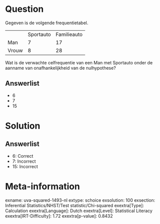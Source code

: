Question
========

Gegeven is de volgende frequentietabel.

  ------- ----------- -------------
          Sportauto   Familieauto
  Man     7           17
  Vrouw   8           28
  ------- ----------- -------------

Wat is de verwachte celfrequentie van een Man met Sportauto onder de
aanname van onafhankelijkheid van de nulhypothese?

Answerlist
----------

* 6
* 7
* 15

Solution
========

Answerlist
----------

* 6: Correct
* 7: Incorrect
* 15: Incorrect

Meta-information
================
exname: uva-squared-1493-nl
extype: schoice
exsolution: 100
exsection: Inferential Statistics/NHST/Test statistic/Chi-squared
exextra[Type]: Calculation
exextra[Language]: Dutch
exextra[Level]: Statistical Literacy
exextra[IRT-Difficulty]: 1.72
exextra[p-value]: 0.8432
